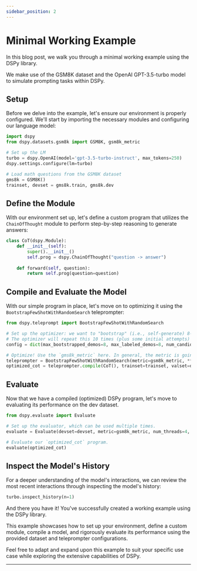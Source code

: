 ```yaml
---
sidebar_position: 2
---
```



# Minimal Working Example

In this blog post, we walk you through a minimal working example using the DSPy library. 

We make use of the GSM8K dataset and the OpenAI GPT-3.5-turbo model to simulate prompting tasks within DSPy.

## Setup

Before we delve into the example, let's ensure our environment is properly configured. We'll start by importing the necessary modules and configuring our language model:

```python
import dspy
from dspy.datasets.gsm8k import GSM8K, gsm8k_metric

# Set up the LM
turbo = dspy.OpenAI(model='gpt-3.5-turbo-instruct', max_tokens=250)
dspy.settings.configure(lm=turbo)

# Load math questions from the GSM8K dataset
gms8k = GSM8K()
trainset, devset = gms8k.train, gms8k.dev
```

## Define the Module

With our environment set up, let's define a custom program that utilizes the `ChainOfThought` module to perform step-by-step reasoning to generate answers:

```python
class CoT(dspy.Module):
    def __init__(self):
        super().__init__()
        self.prog = dspy.ChainOfThought("question -> answer")
    
    def forward(self, question):
        return self.prog(question=question)
```

## Compile and Evaluate the Model

With our simple program in place, let's move on to optimizing it using the `BootstrapFewShotWithRandomSearch` teleprompter:

```python
from dspy.teleprompt import BootstrapFewShotWithRandomSearch

# Set up the optimizer: we want to "bootstrap" (i.e., self-generate) 8-shot examples of our CoT program.
# The optimizer will repeat this 10 times (plus some initial attempts) before selecting its best attempt on the devset.
config = dict(max_bootstrapped_demos=8, max_labeled_demos=8, num_candidate_programs=10, num_threads=4)

# Optimize! Use the `gms8k_metric` here. In general, the metric is going to tell the optimizer how well it's doing.
teleprompter = BootstrapFewShotWithRandomSearch(metric=gsm8k_metric, **config)
optimized_cot = teleprompter.compile(CoT(), trainset=trainset, valset=devset)
```

## Evaluate

Now that we have a compiled (optimized) DSPy program, let's move to evaluating its performance on the dev dataset.


```python
from dspy.evaluate import Evaluate

# Set up the evaluator, which can be used multiple times.
evaluate = Evaluate(devset=devset, metric=gsm8k_metric, num_threads=4, display_progress=True, display_table=0)

# Evaluate our `optimized_cot` program.
evaluate(optimized_cot)
```

## Inspect the Model's History

For a deeper understanding of the model's interactions, we can review the most recent interactions through inspecting the model's history:

```python
turbo.inspect_history(n=1)
```

And there you have it! You've successfully created a working example using the DSPy library. 

This example showcases how to set up your environment, define a custom module, compile a model, and rigorously evaluate its performance using the provided dataset and teleprompter configurations. 

Feel free to adapt and expand upon this example to suit your specific use case while exploring the extensive capabilities of DSPy.

***

<AuthorDetails name="Herumb Shandilya"/>